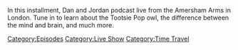 {{DEFAULTSORT:
    #_EPISODE_0856:Live In London (Night 1)
}}{{Episode
    | title           = Live In London (Night 1)
    | caption         = Listen to this episode on [https://knowledgefight.libsyn.com/856-live-in-london-night-1 Libsyn] [https://open.spotify.com/episode/3aaK00EB1T7agdxiwqYgqe Spotify], Read the [[Transcript/856: Live In London (Night 1)|Unofficial Transcript]]
    | episodeNumber   = 856
    | length          = 01:09:32
    | airDate         = October 6, 2023
    | coverageDate    = October 30, 2013
    | episodeType     = [[:Category:Live Show|Live Show]], [[:Category:Time Travel|Time Travel]]
    | appearance      = [[Max Keiser]], [[Donald Trump]]
    | previousEpisode = [[855: Live At QED In Manchester]]
    | nextEpisode     = [[857: Live In London (Night 2)]]
}}

{{Stub}}

In this installment, Dan and Jordan podcast live from the Amersham Arms in London. Tune in to learn about the Tootsie Pop owl, the difference between the mind and brain, and much more.

[[Category:Episodes]]
[[Category:Live Show]]
[[Category:Time Travel]]
